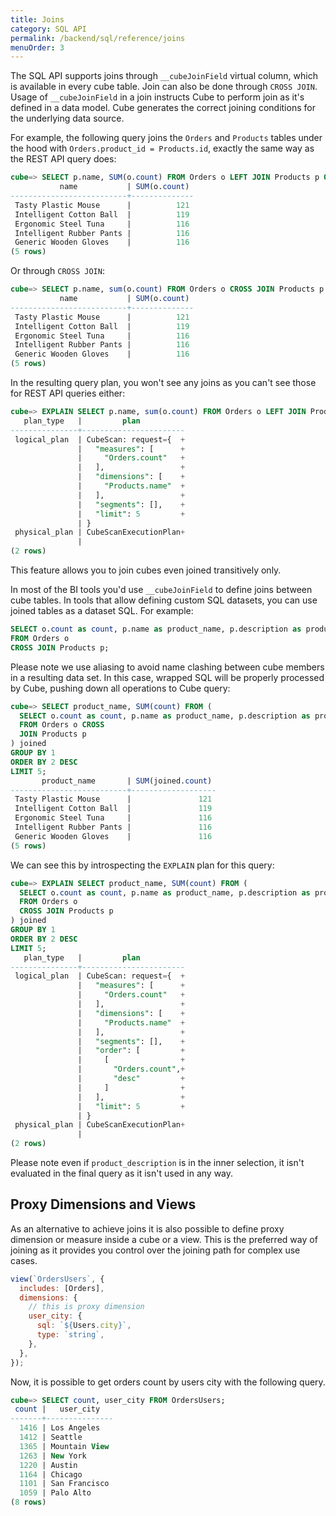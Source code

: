```yaml
---
title: Joins
category: SQL API
permalink: /backend/sql/reference/joins
menuOrder: 3
---
```


The SQL API supports joins through `__cubeJoinField` virtual column, which is
available in every cube table. Join can also be done through `CROSS JOIN`. Usage
of `__cubeJoinField` in a join instructs Cube to perform join as it's defined in
a data model. Cube generates the correct joining conditions for the underlying
data source.

For example, the following query joins the `Orders` and `Products` tables under
the hood with `Orders.product_id = Products.id`, exactly the same way as the
REST API query does:

```sql
cube=> SELECT p.name, SUM(o.count) FROM Orders o LEFT JOIN Products p ON o.__cubeJoinField = p.__cubeJoinField GROUP BY 1 LIMIT 5;
           name           | SUM(o.count)
--------------------------+--------------
 Tasty Plastic Mouse      |          121
 Intelligent Cotton Ball  |          119
 Ergonomic Steel Tuna     |          116
 Intelligent Rubber Pants |          116
 Generic Wooden Gloves    |          116
(5 rows)
```

Or through `CROSS JOIN`:

```sql
cube=> SELECT p.name, sum(o.count) FROM Orders o CROSS JOIN Products p GROUP BY 1 LIMIT 5;
           name           | SUM(o.count)
--------------------------+--------------
 Tasty Plastic Mouse      |          121
 Intelligent Cotton Ball  |          119
 Ergonomic Steel Tuna     |          116
 Intelligent Rubber Pants |          116
 Generic Wooden Gloves    |          116
(5 rows)
```

In the resulting query plan, you won't see any joins as you can't see those for
REST API queries either:

```sql
cube=> EXPLAIN SELECT p.name, sum(o.count) FROM Orders o LEFT JOIN Products p ON o.__cubeJoinField = p.__cubeJoinField GROUP BY 1 LIMIT 5;
   plan_type   |         plan
---------------+-----------------------
 logical_plan  | CubeScan: request={  +
               |   "measures": [      +
               |     "Orders.count"   +
               |   ],                 +
               |   "dimensions": [    +
               |     "Products.name"  +
               |   ],                 +
               |   "segments": [],    +
               |   "limit": 5         +
               | }
 physical_plan | CubeScanExecutionPlan+
               |
(2 rows)
```

This feature allows you to join cubes even joined transitively only.

In most of the BI tools you'd use `__cubeJoinField` to define joins between cube
tables. In tools that allow defining custom SQL datasets, you can use joined
tables as a dataset SQL. For example:

```sql
SELECT o.count as count, p.name as product_name, p.description as product_description
FROM Orders o
CROSS JOIN Products p;
```

Please note we use aliasing to avoid name clashing between cube members in a
resulting data set. In this case, wrapped SQL will be properly processed by
Cube, pushing down all operations to Cube query:

```sql
cube=> SELECT product_name, SUM(count) FROM (
  SELECT o.count as count, p.name as product_name, p.description as product_description
  FROM Orders o CROSS
  JOIN Products p
) joined
GROUP BY 1
ORDER BY 2 DESC
LIMIT 5;
       product_name       | SUM(joined.count)
--------------------------+-------------------
 Tasty Plastic Mouse      |               121
 Intelligent Cotton Ball  |               119
 Ergonomic Steel Tuna     |               116
 Intelligent Rubber Pants |               116
 Generic Wooden Gloves    |               116
(5 rows)
```

We can see this by introspecting the `EXPLAIN` plan for this query:

```sql
cube=> EXPLAIN SELECT product_name, SUM(count) FROM (
  SELECT o.count as count, p.name as product_name, p.description as product_description
  FROM Orders o
  CROSS JOIN Products p
) joined
GROUP BY 1
ORDER BY 2 DESC
LIMIT 5;
   plan_type   |         plan
---------------+-----------------------
 logical_plan  | CubeScan: request={  +
               |   "measures": [      +
               |     "Orders.count"   +
               |   ],                 +
               |   "dimensions": [    +
               |     "Products.name"  +
               |   ],                 +
               |   "segments": [],    +
               |   "order": [         +
               |     [                +
               |       "Orders.count",+
               |       "desc"         +
               |     ]                +
               |   ],                 +
               |   "limit": 5         +
               | }
 physical_plan | CubeScanExecutionPlan+
               |
(2 rows)
```

Please note even if `product_description` is in the inner selection, it isn't
evaluated in the final query as it isn't used in any way.

## Proxy Dimensions and Views

As an alternative to achieve joins it is also possible to define proxy dimension
or measure inside a cube or a view. This is the preferred way of joining as it
provides you control over the joining path for complex use cases.

```javascript
view(`OrdersUsers`, {
  includes: [Orders],
  dimensions: {
    // this is proxy dimension
    user_city: {
      sql: `${Users.city}`,
      type: `string`,
    },
  },
});
```

Now, it is possible to get orders count by users city with the following query.

```sql
cube=> SELECT count, user_city FROM OrdersUsers;
 count |   user_city
-------+---------------
  1416 | Los Angeles
  1412 | Seattle
  1365 | Mountain View
  1263 | New York
  1220 | Austin
  1164 | Chicago
  1101 | San Francisco
  1059 | Palo Alto
(8 rows)
```
